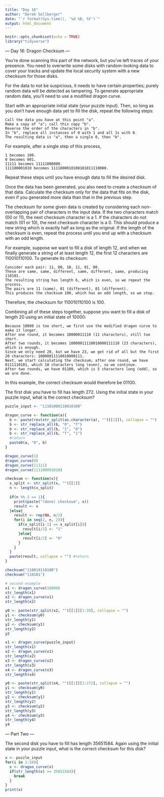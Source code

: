 ```yaml
---
title: "Day 16"
author: "Derek Sollberger"
date: "`r format(Sys.time(), '%d %B, %Y')`"
output: html_document
---
```


```r
knitr::opts_chunk$set(echo = TRUE)
library("tidyverse")
```

--- Day 16: Dragon Checksum ---

You're done scanning this part of the network, but you've left traces of your presence. You need to overwrite some disks with random-looking data to cover your tracks and update the local security system with a new checksum for those disks.

For the data to not be suspicious, it needs to have certain properties; purely random data will be detected as tampering. To generate appropriate random data, you'll need to use a modified dragon curve.

Start with an appropriate initial state (your puzzle input). Then, so long as you don't have enough data yet to fill the disk, repeat the following steps:

    Call the data you have at this point "a".
    Make a copy of "a"; call this copy "b".
    Reverse the order of the characters in "b".
    In "b", replace all instances of 0 with 1 and all 1s with 0.
    The resulting data is "a", then a single 0, then "b".

For example, after a single step of this process,

    1 becomes 100.
    0 becomes 001.
    11111 becomes 11111000000.
    111100001010 becomes 1111000010100101011110000.

Repeat these steps until you have enough data to fill the desired disk.

Once the data has been generated, you also need to create a checksum of that data. Calculate the checksum only for the data that fits on the disk, even if you generated more data than that in the previous step.

The checksum for some given data is created by considering each non-overlapping pair of characters in the input data. If the two characters match (00 or 11), the next checksum character is a 1. If the characters do not match (01 or 10), the next checksum character is a 0. This should produce a new string which is exactly half as long as the original. If the length of the checksum is even, repeat the process until you end up with a checksum with an odd length.

For example, suppose we want to fill a disk of length 12, and when we finally generate a string of at least length 12, the first 12 characters are 110010110100. To generate its checksum:

    Consider each pair: 11, 00, 10, 11, 01, 00.
    These are same, same, different, same, different, same, producing 110101.
    The resulting string has length 6, which is even, so we repeat the process.
    The pairs are 11 (same), 01 (different), 01 (different).
    This produces the checksum 100, which has an odd length, so we stop.

Therefore, the checksum for 110010110100 is 100.

Combining all of these steps together, suppose you want to fill a disk of length 20 using an initial state of 10000:

    Because 10000 is too short, we first use the modified dragon curve to make it longer.
    After one round, it becomes 10000011110 (11 characters), still too short.
    After two rounds, it becomes 10000011110010000111110 (23 characters), which is enough.
    Since we only need 20, but we have 23, we get rid of all but the first 20 characters: 10000011110010000111.
    Next, we start calculating the checksum; after one round, we have 0111110101, which 10 characters long (even), so we continue.
    After two rounds, we have 01100, which is 5 characters long (odd), so we are done.

In this example, the correct checksum would therefore be 01100.

The first disk you have to fill has length 272. Using the initial state in your puzzle input, what is the correct checksum?

```r
puzzle_input <- "11101000110010100"
```

```r
dragon_curve <- function(a){
  b <- paste(rev(str_split(as.character(a), "")[[1]]), collapse = "")
  b <- str_replace_all(b, "0", "T")
  b <- str_replace_all(b, "1", "0")
  b <- str_replace_all(b, "T", "1")
  #return
  paste0(a, "0", b)
}

dragon_curve(1)
dragon_curve(0)
dragon_curve(11111)
dragon_curve(111100001010)
```

```r
checksum <- function(x){
  x_split <- str_split(x, "")[[1]]
  n <- length(x_split)
  
  if(n %% 2 == 1){
    print(paste("(done) checksum", x))
    result <- x
  }else{
    result <- rep(NA, n/2)
    for(i in seq(2, n, 2)){
      if(x_split[i-1] == x_split[i]){
        result[i/2] <- "1"
      }else{
        result[i/2] <- "0"
      }
    }
  }
  paste(result, collapse = "") #return
}

checksum("110010110100")
checksum("110101")
```

```r
# second example
x1 <- dragon_curve(10000)
str_length(x1)
x2 <- dragon_curve(x1)
str_length(x2)

y0 <- paste(str_split(x2, "")[[1]][1:20], collapse = "")
y1 <- checksum(y0)
str_length(y1)
y2 <- checksum(y1)
str_length(y2)
y2
```


```r
x1 <- dragon_curve(puzzle_input)
str_length(x1)
x2 <- dragon_curve(x1)
str_length(x2)
x3 <- dragon_curve(x2)
str_length(x3)
x4 <- dragon_curve(x3)
str_length(x4)

y0 <- paste(str_split(x4, "")[[1]][1:272], collapse = "")
y1 <- checksum(y0)
str_length(y1)
y2 <- checksum(y1)
str_length(y2)
y3 <- checksum(y2)
str_length(y3)
y4 <- checksum(y3)
str_length(y4)
y4
```

--- Part Two ---

The second disk you have to fill has length 35651584. Again using the initial state in your puzzle input, what is the correct checksum for this disk?

```r
x <- puzzle_input
for(i in 1:10){
  x <- dragon_curve(x)
  if(str_length(x) >= 35651584){
    break
  }
}
print(x)
```

